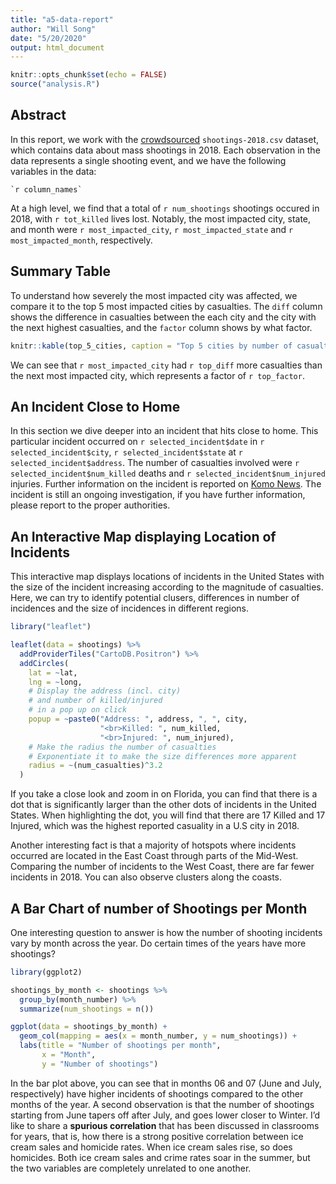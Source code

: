 ```yaml
---
title: "a5-data-report"
author: "Will Song"
date: "5/20/2020"
output: html_document
---
```


```r
knitr::opts_chunk$set(echo = FALSE)
source("analysis.R")
```

## Abstract
In this report, we work with the [crowdsourced](https://www.gunviolencearchive.org/reports/mass-shooting) `shootings-2018.csv` dataset, which contains data about mass shootings in 2018. Each observation in the data represents a single shooting event, and we have the following variables in the data:

```
`r column_names`
```

At a high level, we find that a total of `r num_shootings` shootings occured in 2018, with `r tot_killed` lives lost. Notably, the most impacted city, state, and month were `r most_impacted_city`, `r most_impacted_state` and `r most_impacted_month`, respectively.

## Summary Table

To understand how severely the most impacted city was affected, we compare it to the top 5 most impacted cities by casualties. The `diff` column shows the difference in casualties between the each city and the city with the next highest casualties, and the `factor` column shows by what factor.

```r
knitr::kable(top_5_cities, caption = "Top 5 cities by number of casualties")
```

We can see that `r most_impacted_city` had `r top_diff` more casualties than the next most impacted city, which represents a factor of `r top_factor`.

## An Incident Close to Home
In this section we dive deeper into an incident that hits close to home. This particular incident occurred on `r selected_incident$date` in `r selected_incident$city`, `r selected_incident$state` at `r selected_incident$address`. The number of casualties involved were `r selected_incident$num_killed` deaths and `r selected_incident$num_injured` injuries. Further information on the incident is reported on [Komo News](https://komonews.com/news/local/1-dead-others-wounded-in-skyway-shooting). The incident is still an ongoing investigation, if you have further information, please report to the proper authorities.

## An Interactive Map displaying Location of Incidents
This interactive map displays locations of incidents in the United States with the size of the incident increasing according to the magnitude of casualties. Here, we can try to identify potential clusers, differences in number of incidences and the size of incidences in different regions.

```r
library("leaflet")

leaflet(data = shootings) %>%
  addProviderTiles("CartoDB.Positron") %>%
  addCircles(
    lat = ~lat,
    lng = ~long,
    # Display the address (incl. city)
    # and number of killed/injured
    # in a pop up on click
    popup = ~paste0("Address: ", address, ", ", city,
                    "<br>Killed: ", num_killed,
                    "<br>Injured: ", num_injured),
    # Make the radius the number of casualties
    # Exponentiate it to make the size differences more apparent
    radius = ~(num_casualties)^3.2
  )
```

If you take a close look and zoom in on Florida, you can find that there is a dot that is significantly larger than the other dots of incidents in the United States. When highlighting the dot, you will find that there are 17 Killed and 17 Injured, which was the highest reported casuality in a U.S city in 2018.

Another interesting fact is that a majority of hotspots where incidents occurred are located in the East Coast through parts of the Mid-West. Comparing the number of incidents to the West Coast, there are far fewer incidents in 2018. You can also observe clusters along the coasts.

## A Bar Chart of number of Shootings per Month
One interesting question to answer is how the number of shooting incidents vary by month across the year.
Do certain times of the years have more shootings?
```r
library(ggplot2)

shootings_by_month <- shootings %>%
  group_by(month_number) %>%
  summarize(num_shootings = n())

ggplot(data = shootings_by_month) +
  geom_col(mapping = aes(x = month_number, y = num_shootings)) +
  labs(title = "Number of shootings per month",
       x = "Month",
       y = "Number of shootings")
```

In the bar plot above, you can see that in months 06 and 07 (June and July, respectively) have higher incidents of shootings compared to the other months of the year. A second observation is that the number of shootings starting from June tapers off after July, and goes lower closer to Winter. I'd like to share a **spurious correlation** that has been discussed in classrooms for years, that is, how there is a strong positive correlation between ice cream sales and homicide rates. When ice cream sales rise, so does homicides. Both ice cream sales and crime rates soar in the summer, but the two variables are completely unrelated to one another.